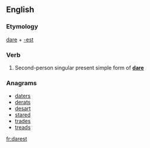 ==English==

===Etymology===
[[dare]] + [[-est]]

===Verb===
{{en-verb form}}

# {{archaic}} Second-person singular present simple form of '''[[dare]]'''

===Anagrams===
* [[daters#English|daters]]
* [[derats#English|derats]]
* [[desart#English|desart]]
* [[stared#English|stared]]
* [[trades#English|trades]]
* [[treads#English|treads]]

[[fr:darest]]